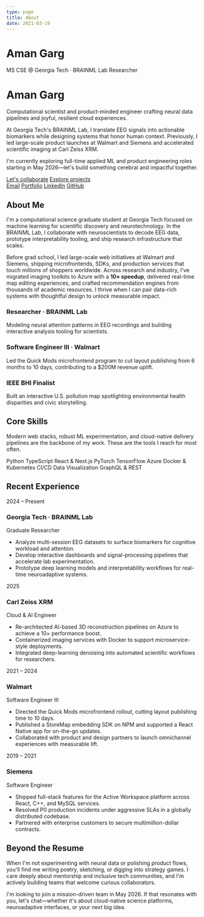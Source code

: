 ```yaml
---
type: page
title: About
date: 2021-03-19
---
```


# Aman Garg

<div className="hero hero--animated">
  <span className="hero__badge">MS CSE @ Georgia Tech · BRAINML Lab Researcher</span>
  <h1 className="hero__title">Aman Garg</h1>
  <p className="hero__subtitle">
    Computational scientist and product-minded engineer crafting neural data pipelines and joyful, resilient cloud experiences.
  </p>
  <p className="hero__copy">
    At Georgia Tech&apos;s BRAINML Lab, I translate EEG signals into actionable biomarkers while designing systems that honor human context. Previously, I led large-scale product launches at Walmart and Siemens and accelerated scientific imaging at Carl Zeiss XRM.
  </p>
  <p className="hero__copy hero__copy--accent">
    I&apos;m currently exploring full-time applied ML and product engineering roles starting in May 2026—let&apos;s build something cerebral and impactful together.
  </p>
  <div className="hero__cta">
    <a className="button" href="mailto:aman.garg@gatech.edu">Let&apos;s collaborate</a>
    <a className="button button--ghost" href="/projects">Explore projects</a>
  </div>
  <div className="hero__links">
    <a href="mailto:aman.garg@gatech.edu">Email</a>
    <a href="https://amangarg.in" target="_blank" rel="noopener noreferrer">Portfolio</a>
    <a href="https://www.linkedin.com/in/aman9ar9/" target="_blank" rel="noopener noreferrer">LinkedIn</a>
    <a href="https://github.com/amangrg" target="_blank" rel="noopener noreferrer">GitHub</a>
  </div>
</div>

<section className="page-section fade-in">
  <h2 className="section-title">About Me</h2>
  <p>
    I&apos;m a computational science graduate student at Georgia Tech focused on machine learning for scientific discovery and neurotechnology. In the BRAINML Lab, I collaborate with neuroscientists to decode EEG data, prototype interpretability tooling, and ship research infrastructure that scales.
  </p>
  <p>
    Before grad school, I led large-scale web initiatives at Walmart and Siemens, shipping microfrontends, SDKs, and production services that touch millions of shoppers worldwide. Across research and industry, I&apos;ve migrated imaging toolkits to Azure with a <strong>10× speedup</strong>, delivered real-time map editing experiences, and crafted recommendation engines from thousands of academic resources. I thrive when I can pair data-rich systems with thoughtful design to unlock measurable impact.
  </p>
  <div className="highlight-grid">
    <article className="highlight-card">
      <h3>Researcher · BRAINML Lab</h3>
      <p>Modeling neural attention patterns in EEG recordings and building interactive analysis tooling for scientists.</p>
    </article>
    <article className="highlight-card">
      <h3>Software Engineer III · Walmart</h3>
      <p>Led the Quick Mods microfrontend program to cut layout publishing from 6 months to 10 days, contributing to a $200M revenue uplift.</p>
    </article>
    <article className="highlight-card">
      <h3>IEEE BHI Finalist</h3>
      <p>Built an interactive U.S. pollution map spotlighting environmental health disparities and civic storytelling.</p>
    </article>
  </div>
</section>

<section className="page-section fade-in delay-1">
  <h2 className="section-title">Core Skills</h2>
  <p>
    Modern web stacks, robust ML experimentation, and cloud-native delivery pipelines are the backbone of my work. These are the tools I reach for most often.
  </p>
  <div className="skill-badges">
    <span className="skill-badge">Python</span>
    <span className="skill-badge">TypeScript</span>
    <span className="skill-badge">React &amp; Next.js</span>
    <span className="skill-badge">PyTorch</span>
    <span className="skill-badge">TensorFlow</span>
    <span className="skill-badge">Azure</span>
    <span className="skill-badge">Docker &amp; Kubernetes</span>
    <span className="skill-badge">CI/CD</span>
    <span className="skill-badge">Data Visualization</span>
    <span className="skill-badge">GraphQL &amp; REST</span>
  </div>
</section>

<section className="page-section fade-in delay-2">
  <h2 className="section-title">Recent Experience</h2>
  <div className="experience-timeline">
    <article className="timeline-entry">
      <div className="timeline-entry__meta">
        <span className="timeline-entry__date">2024 – Present</span>
      </div>
      <div className="timeline-entry__card">
        <h3>Georgia Tech · BRAINML Lab</h3>
        <p className="timeline-entry__role">Graduate Researcher</p>
        <ul>
          <li>Analyze multi-session EEG datasets to surface biomarkers for cognitive workload and attention.</li>
          <li>Develop interactive dashboards and signal-processing pipelines that accelerate lab experimentation.</li>
          <li>Prototype deep learning models and interpretability workflows for real-time neuroadaptive systems.</li>
        </ul>
      </div>
    </article>
    <article className="timeline-entry">
      <div className="timeline-entry__meta">
        <span className="timeline-entry__date">2025</span>
      </div>
      <div className="timeline-entry__card">
        <h3>Carl Zeiss XRM</h3>
        <p className="timeline-entry__role">Cloud &amp; AI Engineer</p>
        <ul>
          <li>Re-architected AI-based 3D reconstruction pipelines on Azure to achieve a 10× performance boost.</li>
          <li>Containerized imaging services with Docker to support microservice-style deployments.</li>
          <li>Integrated deep-learning denoising into automated scientific workflows for researchers.</li>
        </ul>
      </div>
    </article>
    <article className="timeline-entry">
      <div className="timeline-entry__meta">
        <span className="timeline-entry__date">2021 – 2024</span>
      </div>
      <div className="timeline-entry__card">
        <h3>Walmart</h3>
        <p className="timeline-entry__role">Software Engineer III</p>
        <ul>
          <li>Directed the Quick Mods microfrontend rollout, cutting layout publishing time to 10 days.</li>
          <li>Published a StoreMap embedding SDK on NPM and supported a React Native app for on-the-go updates.</li>
          <li>Collaborated with product and design partners to launch omnichannel experiences with measurable lift.</li>
        </ul>
      </div>
    </article>
    <article className="timeline-entry">
      <div className="timeline-entry__meta">
        <span className="timeline-entry__date">2019 – 2021</span>
      </div>
      <div className="timeline-entry__card">
        <h3>Siemens</h3>
        <p className="timeline-entry__role">Software Engineer</p>
        <ul>
          <li>Shipped full-stack features for the Active Workspace platform across React, C++, and MySQL services.</li>
          <li>Resolved P0 production incidents under aggressive SLAs in a globally distributed codebase.</li>
          <li>Partnered with enterprise customers to secure multimillion-dollar contracts.</li>
        </ul>
      </div>
    </article>
  </div>
</section>

<section className="page-section fade-in delay-3">
  <h2 className="section-title">Beyond the Resume</h2>
  <p>
    When I&apos;m not experimenting with neural data or polishing product flows, you&apos;ll find me writing poetry, sketching, or digging into strategy games. I care deeply about mentorship and inclusive tech communities, and I&apos;m actively building teams that welcome curious collaborators.
  </p>
  <p>
    I&apos;m looking to join a mission-driven team in May 2026. If that resonates with you, let&apos;s chat—whether it&apos;s about cloud-native science platforms, neuroadaptive interfaces, or your next big idea.
  </p>
</section>
